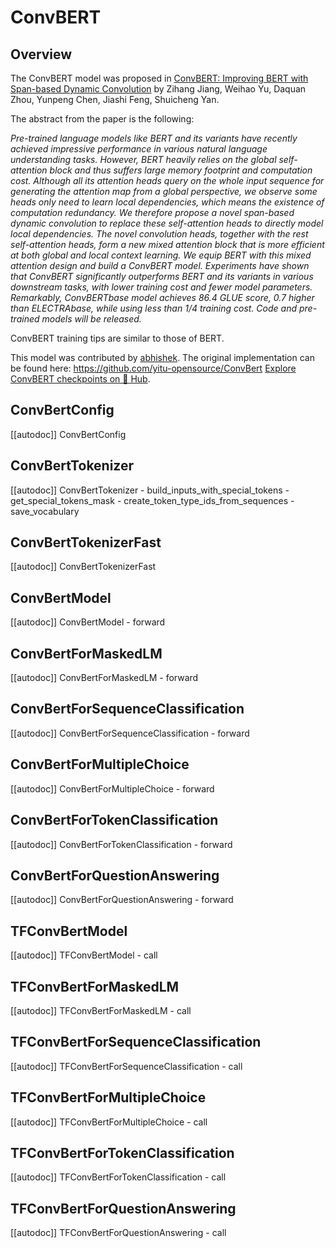 <!--Copyright 2020 The HuggingFace Team. All rights reserved.

Licensed under the Apache License, Version 2.0 (the "License"); you may not use this file except in compliance with
the License. You may obtain a copy of the License at

http://www.apache.org/licenses/LICENSE-2.0

Unless required by applicable law or agreed to in writing, software distributed under the License is distributed on
an "AS IS" BASIS, WITHOUT WARRANTIES OR CONDITIONS OF ANY KIND, either express or implied. See the License for the
specific language governing permissions and limitations under the License.
-->

# ConvBERT

## Overview

The ConvBERT model was proposed in [ConvBERT: Improving BERT with Span-based Dynamic Convolution](https://arxiv.org/abs/2008.02496) by Zihang Jiang, Weihao Yu, Daquan Zhou, Yunpeng Chen, Jiashi Feng, Shuicheng
Yan.

The abstract from the paper is the following:

*Pre-trained language models like BERT and its variants have recently achieved impressive performance in various
natural language understanding tasks. However, BERT heavily relies on the global self-attention block and thus suffers
large memory footprint and computation cost. Although all its attention heads query on the whole input sequence for
generating the attention map from a global perspective, we observe some heads only need to learn local dependencies,
which means the existence of computation redundancy. We therefore propose a novel span-based dynamic convolution to
replace these self-attention heads to directly model local dependencies. The novel convolution heads, together with the
rest self-attention heads, form a new mixed attention block that is more efficient at both global and local context
learning. We equip BERT with this mixed attention design and build a ConvBERT model. Experiments have shown that
ConvBERT significantly outperforms BERT and its variants in various downstream tasks, with lower training cost and
fewer model parameters. Remarkably, ConvBERTbase model achieves 86.4 GLUE score, 0.7 higher than ELECTRAbase, while
using less than 1/4 training cost. Code and pre-trained models will be released.*

ConvBERT training tips are similar to those of BERT.

This model was contributed by [abhishek](https://huggingface.co/abhishek). The original implementation can be found
here: https://github.com/yitu-opensource/ConvBert
[Explore ConvBERT checkpoints on 🤗 Hub](https://huggingface.co/models?sort=downloads&search=ConvBERT).

## ConvBertConfig

[[autodoc]] ConvBertConfig

## ConvBertTokenizer

[[autodoc]] ConvBertTokenizer
    - build_inputs_with_special_tokens
    - get_special_tokens_mask
    - create_token_type_ids_from_sequences
    - save_vocabulary

## ConvBertTokenizerFast

[[autodoc]] ConvBertTokenizerFast

## ConvBertModel

[[autodoc]] ConvBertModel
    - forward

## ConvBertForMaskedLM

[[autodoc]] ConvBertForMaskedLM
    - forward

## ConvBertForSequenceClassification

[[autodoc]] ConvBertForSequenceClassification
    - forward

## ConvBertForMultipleChoice

[[autodoc]] ConvBertForMultipleChoice
    - forward

## ConvBertForTokenClassification

[[autodoc]] ConvBertForTokenClassification
    - forward

## ConvBertForQuestionAnswering

[[autodoc]] ConvBertForQuestionAnswering
    - forward

## TFConvBertModel

[[autodoc]] TFConvBertModel
    - call

## TFConvBertForMaskedLM

[[autodoc]] TFConvBertForMaskedLM
    - call

## TFConvBertForSequenceClassification

[[autodoc]] TFConvBertForSequenceClassification
    - call

## TFConvBertForMultipleChoice

[[autodoc]] TFConvBertForMultipleChoice
    - call

## TFConvBertForTokenClassification

[[autodoc]] TFConvBertForTokenClassification
    - call

## TFConvBertForQuestionAnswering

[[autodoc]] TFConvBertForQuestionAnswering
    - call
